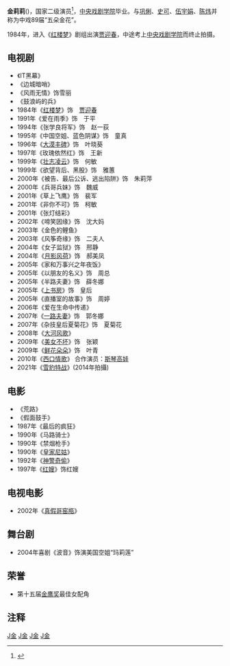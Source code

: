 {{艺人
| 姓名 = 金莉莉
| 原名 =
| 类型 = 女演员
| 图片 =
| 图片简介 =
| 图片尺寸 =
| 英文名 =
| 昵称 = 
| 国籍 = {{PRC}}
| 民族 = [[汉族|汉族]]
| 籍贯 = 
| 出生日期 =
| 出生地点 = {{CHN}}[[北京市|北京市]]
| 职业 = [[演员|演员]]、[[制片人|制片人]]
| 语言 = [[普通话|普通话]]
| 教育程度 =[[中央戏剧学院|中央戏剧学院]](1985-1989年)
| 宗教信仰 =
| 音乐类型 = 
| 出道日期 = 1984年
| 经纪公司 =
| 出道作 =
| 代表作 = 
| 網站 =http://blog.sina.com.cn/jinlili 金莉莉的新浪博客
}}
{{NoteTA|G1=Show}}
'''金莉莉'''({{bd|1967年|catIdx=J金}})，国家二级演员<ref>{{Cite web |url=http://ent.sina.com.cn/j/2009-08-30/23532676586.shtml |title=资料图片：国家话剧院女演员--金莉莉 |accessdate=2010-11-27 |archive-date=2011-11-04 |archive-url=https://web.archive.org/web/20111104051835/http://ent.sina.com.cn/j/2009-08-30/23532676586.shtml |dead-url=no }}</ref>，[[中央戏剧学院|中央戏剧学院]]毕业。与[[巩俐|巩俐]]、[[史可|史可]]、[[伍宇娟|伍宇娟]]、[[陈炜|陈炜]]并称为中戏89届“五朵金花”。

1984年，进入《[[红楼梦_(1987年电视剧)|红楼梦]]》剧组出演[[贾迎春|贾迎春]]，中途考上[[中央戏剧学院|中央戏剧学院]]而终止拍摄。
== 电视剧 ==
* 《IT黑幕》
* 《边城暗哨》
* 《风雨无情》饰雪丽
* 《鼓浪屿的兵》
* 1984年《[[红楼梦_(1987年电视剧)|红楼梦]]》饰　[[贾迎春|贾迎春]]
* 1991年《爱在雨季》饰　于平
* 1994年《张学良将军》饰　赵一荻
* 1995年《中国空姐、蓝色阴谋》饰　童真
* 1996年《[[大漠丰碑|大漠丰碑]]》饰　叶晓葵
* 1997年《玫瑰依然红》饰　王新
* 1999年《[[壮志凌云|壮志凌云]]》饰　何敏
* 1999年《欲望背后、黑股》饰　雅蕙
* 2000年《被告、最后公诉、逃出陷阱》饰　朱莉萍
* 2000年《兵哥兵妹》饰　魏威
* 2001年《草上飞鹰》饰　裴军
* 2001年《非你不可》饰　柯敏
* 2001年《张灯结彩》
* 2002年《啼笑因缘》饰　沈大妈
* 2003年《金色的鲤鱼》
* 2003年《风筝奇缘》饰　二夫人
* 2004年《女子监狱》饰　邢静
* 2004年《[[月影风荷|月影风荷]]》饰　郝美凤
* 2005年《家和万事兴之年夜饭》
* 2005年《以朋友的名义》饰　周总
* 2005年《半路夫妻》饰　薛冬娜
* 2005年《[[上书房|上书房]]》饰　皇后
* 2005年《直播室的故事》饰　周婷
* 2006年《爱在生命中传递》
* 2007年《[[一路夫妻|一路夫妻]]》饰　郭冬娜
* 2007年《杂技皇后夏菊花》饰　夏菊花
* 2008年《[[大河风歌|大河风歌]]》
* 2009年《[[美女不坏|美女不坏]]》饰　张颖
* 2009年《[[鲜花朵朵|鲜花朵朵]]》饰　叶青
* 2010年《[[西口情歌|西口情歌]]》 合作演员：[[斯琴高娃|斯琴高娃]]
* 2021年《[[雪豹特战|雪豹特战]]》(2014年拍攝)

== 电影 ==
* 《荒路》
* 《假面鼓手》
* 1987年《最后的疯狂》
* 1990年《马路骑士》
* 1990年《禁烟枪手》
* 1990年《[[皇家尼姑|皇家尼姑]]》
* 1992年《[[神警奇偷|神警奇偷]]》
* 1997年《[[红嫂|红嫂]]》饰红嫂

== 电视电影 ==
* 2002年《[[真假哥窑瓶|真假哥窑瓶]]》

== 舞台剧 ==
* 2004年喜剧《波音》饰演美国空姐“玛莉莲”

== 荣誉 ==
* 第十五届[[金鹰奖|金鹰奖]]最佳女配角
==注释==
<references />
[[Category:北京人|J金]]
[[Category:中国电影女演员|J金]]
[[Category:中国电视女演员|J金]]
[[Category:中央戲劇學院校友|J金]]